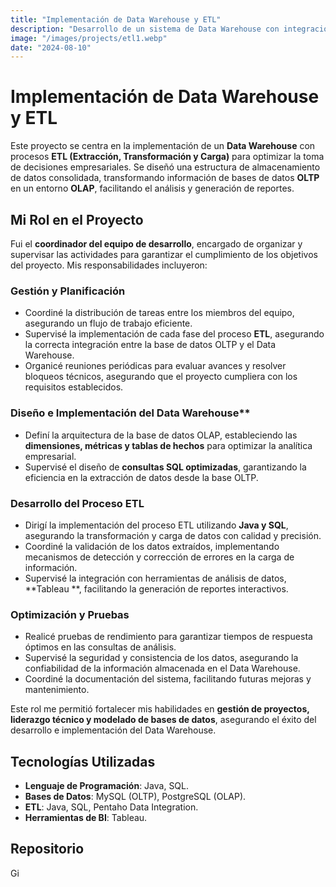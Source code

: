 ```yaml
---
title: "Implementación de Data Warehouse y ETL"
description: "Desarrollo de un sistema de Data Warehouse con integración ETL para mejorar la toma de decisiones empresariales."
image: "/images/projects/etl1.webp"
date: "2024-08-10"
---
```


# Implementación de Data Warehouse y ETL

Este proyecto se centra en la implementación de un **Data Warehouse** con procesos **ETL (Extracción, Transformación y Carga)** para optimizar la toma de decisiones empresariales. Se diseñó una estructura de almacenamiento de datos consolidada, transformando información de bases de datos **OLTP** en un entorno **OLAP**, facilitando el análisis y generación de reportes.

## Mi Rol en el Proyecto

Fui el **coordinador del equipo de desarrollo**, encargado de organizar y supervisar las actividades para garantizar el cumplimiento de los objetivos del proyecto. Mis responsabilidades incluyeron:

### Gestión y Planificación
- Coordiné la distribución de tareas entre los miembros del equipo, asegurando un flujo de trabajo eficiente.
- Supervisé la implementación de cada fase del proceso **ETL**, asegurando la correcta integración entre la base de datos OLTP y el Data Warehouse.
- Organicé reuniones periódicas para evaluar avances y resolver bloqueos técnicos, asegurando que el proyecto cumpliera con los requisitos establecidos.

### Diseño e Implementación del Data Warehouse**
- Definí la arquitectura de la base de datos OLAP, estableciendo las **dimensiones, métricas y tablas de hechos** para optimizar la analítica empresarial.
- Supervisé el diseño de **consultas SQL optimizadas**, garantizando la eficiencia en la extracción de datos desde la base OLTP.

### Desarrollo del Proceso ETL
- Dirigí la implementación del proceso ETL utilizando **Java y SQL**, asegurando la transformación y carga de datos con calidad y precisión.
- Coordiné la validación de los datos extraídos, implementando mecanismos de detección y corrección de errores en la carga de información.
- Supervisé la integración con herramientas de análisis de datos, **Tableau **, facilitando la generación de reportes interactivos.

### Optimización y Pruebas
- Realicé pruebas de rendimiento para garantizar tiempos de respuesta óptimos en las consultas de análisis.
- Supervisé la seguridad y consistencia de los datos, asegurando la confiabilidad de la información almacenada en el Data Warehouse.
- Coordiné la documentación del sistema, facilitando futuras mejoras y mantenimiento.

Este rol me permitió fortalecer mis habilidades en **gestión de proyectos, liderazgo técnico y modelado de bases de datos**, asegurando el éxito del desarrollo e implementación del Data Warehouse.

## Tecnologías Utilizadas

- **Lenguaje de Programación**: Java, SQL.
- **Bases de Datos**: MySQL (OLTP), PostgreSQL (OLAP).
- **ETL**: Java, SQL, Pentaho Data Integration.
- **Herramientas de BI**: Tableau.

##  Repositorio

<div class="flex gap-4 pt-5  items-center">

  <div class="popUp flex justify-center items-center flex-col">
    <a href='https://github.com/fgutierrezca/Proyecto_Playstore.git' target="_blank">
        <img
            src='/images/github-icon.webp'
            alt='GitHub'
            width={100}
            height={100}
            style="width: 1.5vw; min-width: 20px; "
        />
    </a>

  </div>



</div>
